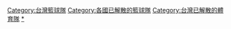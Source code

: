 [[Category:台灣籃球隊|Category:台灣籃球隊]]
[[Category:各國已解散的籃球隊|Category:各國已解散的籃球隊]]
[[Category:台灣已解散的體育隊|Category:台灣已解散的體育隊]]
[[Category:台灣籃球史|*]]